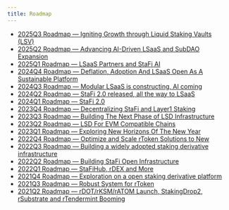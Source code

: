 ```yaml
---
title: Roadmap
---
```


- [2025Q3 Roadmap — Igniting Growth through Liquid Staking Vaults (LSV)](https://medium.com/stafi/2025q3-roadmap-igniting-growth-through-liquid-staking-vaults-lsv-b8f5f77e2d07)
- [2025Q2 Roadmap — Advancing AI-Driven LSaaS and SubDAO Expansion](https://medium.com/stafi/2025q2-roadmap-advancing-ai-driven-lsaas-and-subdao-expansion-579a2207bc79)
- [2025Q1 Roadmap — LSaaS Partners and StaFi AI](https://medium.com/stafi/2025q1-roadmap-lsaas-partners-and-stafi-ai-7d314dc8af15)
- [2024Q4 Roadmap — Deflation, Adoption And LSaaS Open As A Sustainable Platform](https://medium.com/stafi/2024q4-roadmap-deflation-adoption-and-lsaas-open-as-a-sustainable-platform-11974d71d979)
- [2024Q3 Roadmap — Modular LSaaS is constructing, AI coming](https://stafi-protocol.medium.com/2024q3-roadmap-modular-lsaas-is-constructing-ai-coming-0831bfba023e)
- [2024Q2 Roadmap — StaFi 2.0 released, all the way to LSaaS](https://medium.com/stafi/2024q2-roadmap-stafi2-0-released-all-the-way-to-lsaas-3192487d8d76)
- [2024Q1 Roadmap — StaFi 2.0](https://medium.com/stafi/2024q1-roadmap-stafi-2-0-54ba4824270a)
- [2023Q4 Roadmap — Decentralizing StaFi and Layer1 Staking](https://medium.com/stafi/2023q4-roadmap-decentralizing-stafi-and-layer1-staking-89cf75d6a349)
- [2023Q3 Roadmap — Building The Next Phase of LSD Infrastructure](https://medium.com/stafi/2023q3-roadmap-building-the-next-phase-of-lsd-infrastructure-de9d885aa1a9)
- [2023Q2 Roadmap — LSD For EVM Compatible Chains](https://medium.com/stafi/2023q2-roadmap-lsd-for-evm-compatible-chains-862afe24be79)
- [2023Q1 Roadmap — Exploring New Horizons Of The New Year](https://medium.com/stafi/2023q1-roadmap-exploring-new-horizons-of-the-new-year-b8d0e51a5ad3)
- [2022Q4 Roadmap — Optimize and Scale rToken Solutions to New](https://medium.com/stafi/2022q4-roadmap-optimize-and-scale-rtoken-solutions-to-new-91605f3770d1)
- [2022Q3 Roadmap — Building a widely adopted staking derivative infrastructure](https://medium.com/stafi/2022q3-roadmap-building-a-widely-adopted-staking-derivative-infrastructure-edbfe83f5360)
- [2022Q2 Roadmap — Building StaFi Open Infrastructure](https://medium.com/stafi/2022-q2-roadmap-building-stafi-open-infrastructure-1b98fa8a3a19)
- [2022Q1 Roadmap — StaFiHub, rDEX and More](https://medium.com/stafi/stafi-2022-q1-roadmap-stafihub-rdex-and-more-d537f16679f7)
- [2021Q4 Roadmap — Exploration on a open staking derivative platform](https://medium.com/stafi/stafi-q4-roadmap-exploration-on-a-open-staking-derivative-platform-1a4beccb7cd7)
- [2021Q3 Roadmap — Robust System for rToken](https://medium.com/stafi/stafi-2021q3-roadmap-robust-system-for-rtoken-d06ade1f46e9)
- [2021Q2 Roadmap — rDOT/rKSM/rATOM Launch, StakingDrop2, rSubstrate and rTendermint Booming](https://medium.com/stafi/stafi-2021q2-roadmap-rdot-rksm-ratom-launch-stakingdrop2-rsubstrate-and-rtendermint-booming-1a97491adfef)
